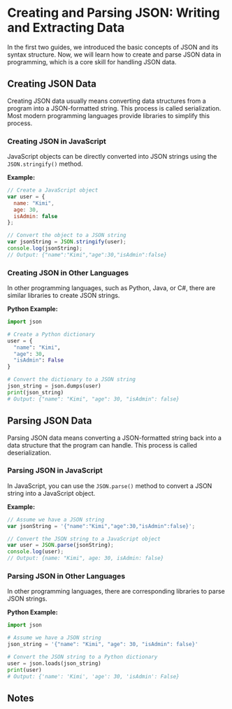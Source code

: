 # Creating and Parsing JSON: Writing and Extracting Data

In the first two guides, we introduced the basic concepts of JSON and its syntax structure. Now, we will learn how to create and parse JSON data in programming, which is a core skill for handling JSON data.

## Creating JSON Data

Creating JSON data usually means converting data structures from a program into a JSON-formatted string. This process is called serialization. Most modern programming languages provide libraries to simplify this process.

### Creating JSON in JavaScript

JavaScript objects can be directly converted into JSON strings using the `JSON.stringify()` method.

**Example:**

```javascript
// Create a JavaScript object
var user = {
  name: "Kimi",
  age: 30,
  isAdmin: false
};

// Convert the object to a JSON string
var jsonString = JSON.stringify(user);
console.log(jsonString);
// Output: {"name":"Kimi","age":30,"isAdmin":false}
```

### Creating JSON in Other Languages

In other programming languages, such as Python, Java, or C#, there are similar libraries to create JSON strings.

**Python Example:**

```python
import json

# Create a Python dictionary
user = {
  "name": "Kimi",
  "age": 30,
  "isAdmin": False
}

# Convert the dictionary to a JSON string
json_string = json.dumps(user)
print(json_string)
# Output: {"name": "Kimi", "age": 30, "isAdmin": false}
```

## Parsing JSON Data

Parsing JSON data means converting a JSON-formatted string back into a data structure that the program can handle. This process is called deserialization.

### Parsing JSON in JavaScript

In JavaScript, you can use the `JSON.parse()` method to convert a JSON string into a JavaScript object.

**Example:**

```javascript
// Assume we have a JSON string
var jsonString = '{"name":"Kimi","age":30,"isAdmin":false}';

// Convert the JSON string to a JavaScript object
var user = JSON.parse(jsonString);
console.log(user);
// Output: {name: "Kimi", age: 30, isAdmin: false}
```

### Parsing JSON in Other Languages

In other programming languages, there are corresponding libraries to parse JSON strings.

**Python Example:**

```python
import json

# Assume we have a JSON string
json_string = '{"name": "Kimi", "age": 30, "isAdmin": false}'

# Convert the JSON string to a Python dictionary
user = json.loads(json_string)
print(user)
# Output: {'name': 'Kimi', 'age': 30, 'isAdmin': False}
```

## Notes